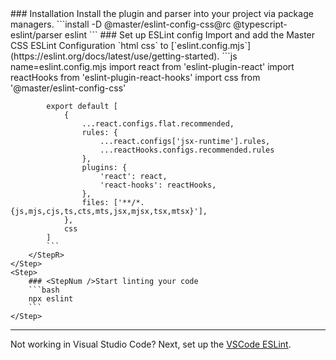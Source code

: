 <StepSection className="mt:12x">
    <Step $row>
        <StepL>
            ### <StepNum />Installation
            Install the plugin and parser into your project via package managers.
        </StepL>
        <StepR>
            ```install
            -D @master/eslint-config-css@rc @typescript-eslint/parser eslint
            ```
        </StepR>
    </Step>
    <Step $row>
        <StepL>
            ### <StepNum />Set up ESLint config
            Import and add the Master CSS ESLint Configuration `html css` to [`eslint.config.mjs`](https://eslint.org/docs/latest/use/getting-started).
        </StepL>
        <StepR>
            ```js name=eslint.config.mjs
            import react from 'eslint-plugin-react'
            import reactHooks from 'eslint-plugin-react-hooks'
            import css from '@master/eslint-config-css'

            export default [
                {
                    ...react.configs.flat.recommended,
                    rules: {
                        ...react.configs['jsx-runtime'].rules,
                        ...reactHooks.configs.recommended.rules
                    },
                    plugins: {
                        'react': react,
                        'react-hooks': reactHooks,
                    },
                    files: ['**/*.{js,mjs,cjs,ts,cts,mts,jsx,mjsx,tsx,mtsx}'],
                },
                css
            ]
            ```
        </StepR>
    </Step>
    <Step>
        ### <StepNum />Start linting your code
        ```bash
        npx eslint
        ```
    </Step>
</StepSection>

---

Not working in Visual Studio Code? Next, set up the [VSCode ESLint](/guide/code-linting/vscode).